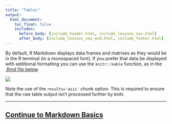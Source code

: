 ```yaml
---
title: "Tables"
output:
  html_document:
    toc_float: false
    includes:
      before_body: [include_header.html, include_lessons_nav.html]
      after_body: [include_lessons_nav_end.html, include_footer.html]
---
```


By default, R Markdown displays data frames and matrixes as they would be in the R terminal (in a monospaced font). If you prefer that data be displayed with additional formatting you can use the `knitr::kable` function, as in the [.Rmd file below](demos/6-tables.Rmd). 

![](lesson-images/tables-1-kable.png)

Note the use of the `results='asis'` chunk option. This is required to ensure that the raw table output isn’t processed further by knitr.


***

## [Continue to Markdown Basics](lesson-8.html)

